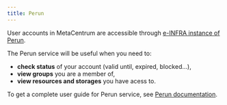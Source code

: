 ```yaml
---
title: Perun
---
```

User accounts in MetaCentrum are accessible through [e-INFRA instance of Perun](https://perun.e-infra.cz).

The Perun service will be useful when you need to:

- **check status** of your account (valid until, expired, blocked...),
- **view groups** you are a member of,
- **view resources and storages** you have acess to.

To get a complete user guide for Perun service, see [Perun documentation](https://perunaai.atlassian.net/wiki/spaces/PERUN/pages/524289/User+Documentation).

